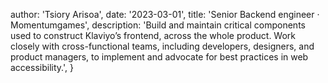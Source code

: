 
  author: 'Tsiory Arisoa',
  date: '2023-03-01',
  title: 'Senior Backend engineer · Momentumgames',
  description:
    'Build and maintain critical components used to construct Klaviyo’s frontend, across the whole product. Work closely with cross-functional teams, including developers, designers, and product managers, to implement and advocate for best practices in web accessibility.',
}
